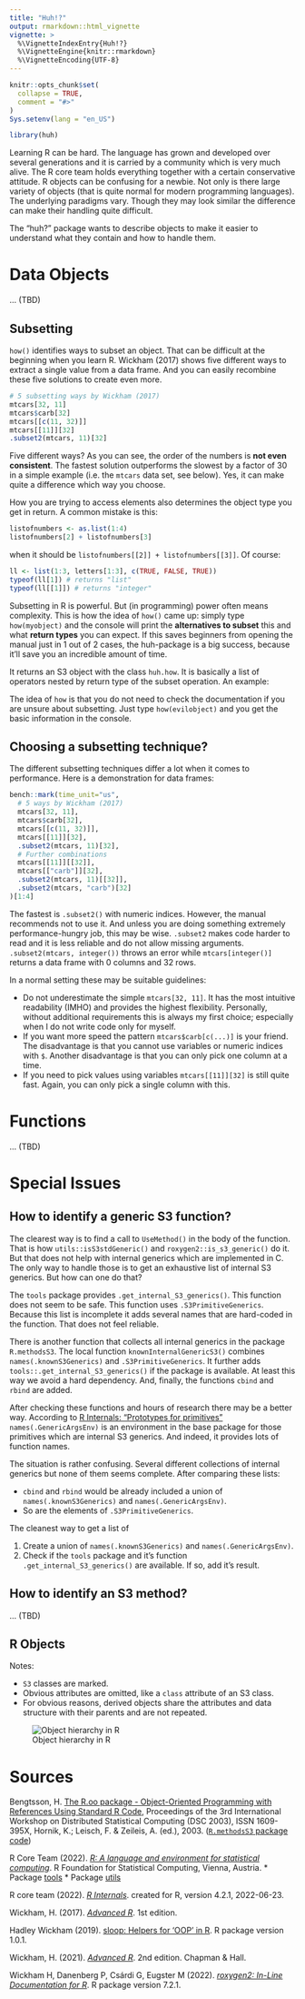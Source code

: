 ```yaml
---
title: "Huh!?"
output: rmarkdown::html_vignette
vignette: >
  %\VignetteIndexEntry{Huh!?}
  %\VignetteEngine{knitr::rmarkdown}
  %\VignetteEncoding{UTF-8}
---
```


```r
knitr::opts_chunk$set(
  collapse = TRUE,
  comment = "#>"
)
Sys.setenv(lang = "en_US")
```

```r
library(huh)
```



Learning R can be hard. The language has grown and developed over several generations and it is carried by a community which is very much alive. The R core team holds everything together with a certain conservative attitude. R objects can be confusing for a newbie. Not only is there large variety of objects (that is quite normal for modern programming languages). The underlying paradigms vary. Though they may look similar the difference can make their handling quite difficult. 

The "huh?" package wants to describe objects to make it easier to understand what they contain and how to handle them.




# Data Objects

... (TBD)

## Subsetting

`how()` identifies ways to subset an object. That can be difficult at the beginning when you learn R. Wickham (2017) shows five different ways to extract a single value from a data frame. And you can easily recombine these five solutions to create even more.

```r
# 5 subsetting ways by Wickham (2017)
mtcars[32, 11]
mtcars$carb[32]
mtcars[[c(11, 32)]]
mtcars[[11]][32]
.subset2(mtcars, 11)[32]
```

Five different ways? As you can see, the order of the numbers is **not even consistent**. The fastest solution outperforms the slowest by a factor of 30 in a simple example (i.e. the `mtcars` data set, see below). Yes, it can make quite a difference which way you choose.

How you are trying to access elements also determines the object type you get in return. A common mistake is this:

```r
listofnumbers <- as.list(1:4)
listofnumbers[2] + listofnumbers[3]
```

when it should be `listofnumbers[[2]] + listofnumbers[[3]]`. Of course:

```r
ll <- list(1:3, letters[1:3], c(TRUE, FALSE, TRUE))
typeof(ll[1]) # returns "list"
typeof(ll[[1]]) # returns "integer"
```


Subsetting in R is powerful. But (in programming) power often means complexity. This is how the idea of `how()` came up: simply type `how(myobject)` and the console will print the **alternatives to subset** this and what **return types** you can expect. If this saves beginners from opening the manual just in 1 out of 2 cases, the huh-package is a big success, because it'll save you an incredible amount of time.


It returns an S3 object with the class `huh.how`. It is basically a list of operators nested by return type of the subset operation. An example:


The idea of `how` is that you do not need to check the documentation if you are unsure about subsetting. Just type `how(evilobject)` and you get the basic information in the console.


<!-- Hence, these operators will be grouped in separate sub-structures of the list. -->

<!-- ```{r eval=FALSE, include=FALSE} -->
<!--  structure( -->
<!--    list( -->
<!--      vector = c("[c(...)]"), -->
<!--      list   = c("[[...]]", "$...") -->
<!--    ), class="huh.how" -->
<!--  ) -->
<!-- ``` -->

## Choosing a subsetting technique?

The different subsetting techniques differ a lot when it comes to performance. Here is a demonstration for data frames:

```r
bench::mark(time_unit="us",
  # 5 ways by Wickham (2017)
  mtcars[32, 11],
  mtcars$carb[32],
  mtcars[[c(11, 32)]],
  mtcars[[11]][32],
  .subset2(mtcars, 11)[32],
  # Further combinations
  mtcars[[11]][[32]],
  mtcars[["carb"]][32],
  .subset2(mtcars, 11)[[32]],
  .subset2(mtcars, "carb")[32]
)[1:4]
```

The fastest is `.subset2()` with numeric indices. However, the manual recommends not to use it. And unless you are doing something extremely performance-hungry job, this may be wise. `.subset2` makes code harder to read and it is less reliable and do not allow missing arguments. `.subset2(mtcars, integer())` throws an error while `mtcars[integer()]` returns a data frame with 0 columns and 32 rows.

In a normal setting these may be suitable guidelines:

* Do not underestimate the simple `mtcars[32, 11]`. It has the most intuitive readability (IMHO) and provides the highest flexibility. Personally, without additional requirements this is always my first choice; especially when I do not write code only for myself.
* If you want more speed the pattern `mtcars$carb[c(...)]` is your friend. The disadvantage is that you cannot use variables or numeric indices with `$`. Another disadvantage is that you can only pick one column at a time.
* If you need to pick values using variables `mtcars[[11]][32]` is still quite fast. Again, you can only pick a single column with this.
  



# Functions

... (TBD)


# Special Issues

## How to identify a generic S3 function?

The clearest way is to find a call to `UseMethod()` in the body of the function. That is how `utils::isS3stdGeneric()` and `roxygen2::is_s3_generic()` do it. But that does not help with internal generics which are implemented in C. The only way to handle those is to get an exhaustive list of internal S3 generics. But how can one do that?

The `tools` package provides `.get_internal_S3_generics()`. This function does not seem to be safe. This function uses `.S3PrimitiveGenerics`. Because this list is incomplete it adds several names that are hard-coded in the function. That does not feel reliable.

There is another function that collects all internal generics in the package `R.methodsS3`. The local function `knownInternalGenericS3()` combines `names(.knownS3Generics)` and `.S3PrimitiveGenerics`. It further adds `tools::.get_internal_S3_generics()` if the package is available. At least this way we avoid a hard dependency. And, finally, the functions `cbind` and `rbind` are added.

After checking these functions and hours of research there may be a better way.  According to [R Internals: "Prototypes for primitives"](https://cran.r-project.org/doc/manuals/r-release/R-ints.html#Prototypes-for-primitives) `names(.GenericArgsEnv)` is an environment in the base package for those primitives which are internal S3 generics. And indeed, it provides lots of function names. 

The situation is rather confusing. Several different collections of internal generics but none of them seems complete. After comparing these lists:

* `cbind` and `rbind` would be already included  a union of `names(.knownS3Generics)` and `names(.GenericArgsEnv)`.
* So are the elements of `.S3PrimitiveGenerics`.

The cleanest way to get a list of 

1. Create a union of `names(.knownS3Generics)` and `names(.GenericArgsEnv)`.
2. Check if the `tools` package and it's function `.get_internal_S3_generics()` are available. If so, add it's result.


## How to identify an S3 method?

... (TBD)



## R Objects

Notes: 

* `S3` classes are marked.
* Obvious attributes are omitted, like a `class` attribute of an S3 class.
* For obvious reasons, derived objects share the attributes and data structure with their parents and are not repeated.


![Object hierarchy in R](img/classtree.png)



# Sources


Bengtsson, H. [The R.oo package - Object-Oriented Programming with References Using Standard R Code](https://www.r-project.org/conferences/DSC-2003/Proceedings/Bengtsson.pdf), Proceedings of the 3rd International Workshop on Distributed Statistical Computing (DSC 2003), ISSN 1609-395X, Hornik, K.; Leisch, F. & Zeileis, A. (ed.), 2003. ([`R.methodsS3` package code](https://github.com/cran/R.methodsS3/blob/master/R))

R Core Team (2022). _[R: A language and environment for statistical computing](https://www.R-project.org/)_. R Foundation for Statistical Computing, Vienna, Austria.
* Package [tools](https://github.com/wch/r-source/tree/79298c499218846d14500255efd622b5021c10ec/src/library/tools)
* Package [utils]()
  
R core team (2022). _[R Internals](https://cran.r-project.org/doc/manuals/r-release/R-ints.html)_. created for R, version 4.2.1, 2022-06-23.

Wickham, H. (2017). _[Advanced R](http://adv-r.had.co.nz/OO-essentials.html)_. 1st edition.

Hadley Wickham (2019). [sloop: Helpers for 'OOP' in R](https://CRAN.R-project.org/package=sloop). R package version 1.0.1. 

Wickham, H. (2021). _[Advanced R](https://adv-r.hadley.nz/oo.html)_. 2nd edition. Chapman & Hall.

Wickham H, Danenberg P, Csárdi G, Eugster M (2022). _[roxygen2: In-Line Documentation for R](https://CRAN.R-project.org/package=roxygen2)_. R package version 7.2.1.


